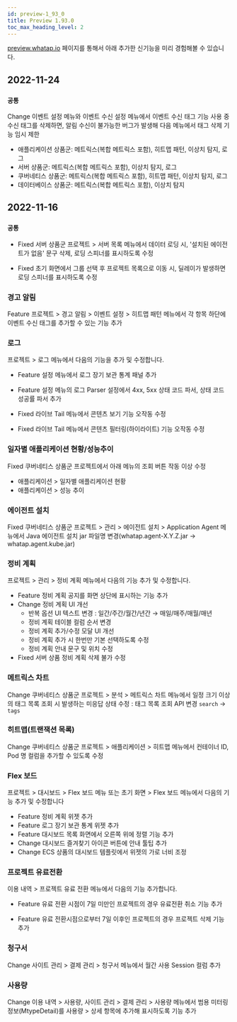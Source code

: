 ```yaml
---
id: preview-1_93_0
title: Preview 1.93.0
toc_max_heading_level: 2
---
```


<head>
<meta name="robots" content="noindex, nofollow"/>
</head>


[preview.whatap.io](https://preview.whatap.io) 페이지를 통해서 아래 추가한 신기능을 미리 경험해볼 수 있습니다. 

## 2022-11-24

### `공통`

<Status>Change</Status> <UI>이벤트 설정</UI> 메뉴와 <UI>이벤트 수신 설정</UI> 메뉴에서 <UI>이벤트 수신 태그</UI> 기능 사용 중 수신 태그를 삭제하면, 알림 수신이 불가능한 버그가 발생해 다음 메뉴에서 태그 삭제 기능 임시 제한

* 애플리케이션 상품군: 메트릭스(복합 메트릭스 포함), 히트맵 패턴, 이상치 탐지, 로그
* 서버 상품군: 메트릭스(복합 메트릭스 포함), 이상치 탐지, 로그
* 쿠버네티스 상품군: 메트릭스(복합 메트릭스 포함), 히트맵 패턴, 이상치 탐지, 로그
* 데이터베이스 상품군: 메트릭스(복합 메트릭스 포함), 이상치 탐지

## 2022-11-16

### `공통`

* <Status>Fixed</Status> 서버 상품군 프로젝트 > <UI>서버 목록</UI> 메뉴에서 데이터 로딩 시, '설치된 에이전트가 없음' 문구 삭제, 로딩 스피너를 표시하도록 수정

* <Status>Fixed</Status> 초기 화면에서 그룹 선택 후 프로젝트 목록으로 이동 시, 딜레이가 발생하면 로딩 스피너를 표시하도록 수정

### 경고 알림

<Status>Feature</Status> 프로젝트 > <UI>경고 알림</UI> > <UI>이벤트 설정</UI> > <UI>히트맵 패턴</UI> 메뉴에서 각 항목 하단에 <UI>이벤트 수신 태그</UI>를 추가할 수 있는 기능 추가    

### 로그

프로젝트 > <UI>로그</UI> 메뉴에서 다음의 기능을 추가 및 수정합니다.

* <Status>Feature</Status> <UI>설정</UI> 메뉴에서 <UI>로그 장기 보관 통계</UI> 패널 추가

* <Status>Feature</Status> <UI>설정</UI> 메뉴의 <UI>로그 Parser 설정</UI>에서 <UI>4xx, 5xx 상태 코드 파서</UI>, <UI>상태 코드 성공률 파서</UI> 추가

* <Status>Fixed</Status> <UI>라이브 Tail</UI> 메뉴에서 콘텐츠 보기 기능 오작동 수정
    
* <Status>Fixed</Status> <UI>라이브 Tail</UI> 메뉴에서 콘텐츠 필터링(하이라이트) 기능 오작동 수정    

### 일자별 애플리케이션 현황/성능추이

<Status>Fixed</Status> 쿠버네티스 상품군 프로젝트에서 아래 메뉴의 조회 버튼 작동 이상 수정

* <UI>애플리케이션</UI> > <UI>일자별 애플리케이션 현황</UI>
* <UI>애플리케이션</UI> > <UI>성능 추이</UI>

### 에이전트 설치

<Status>Fixed</Status> 쿠버네티스 상품군 프로젝트 > <UI>관리</UI> > <UI>에이전트 설치</UI> > <UI>Application Agent</UI> 메뉴에서 Java 에이전트 설치 jar 파일명 변경(whatap.agent-X.Y.Z.jar → whatap.agent.kube.jar)

### 정비 계획

프로젝트 > <UI>관리</UI> > <UI>정비 계획</UI> 메뉴에서 다음의 기능 추가 및 수정합니다.

* <Status>Feature</Status> 정비 계획 공지를 화면 상단에 표시하는 기능 추가    
* <Status>Change</Status> 정비 계획 UI 개선
  * 반복 옵션 UI 텍스트 변경 : <UI>일간</UI>/<UI>주간</UI>/<UI>월간</UI>/<UI>년간</UI> → <UI>매일</UI>/<UI>매주</UI>/<UI>매월</UI>/<UI>매년</UI>
  * 정비 계획 테이블 컬럼 순서 변경
  * 정비 계획 추가/수정 모달 UI 개선
  * 정비 계획 추가 시 <UI>한번만</UI> 기본 선택하도록 수정
  * 정비 계획 안내 문구 및 위치 수정
* <Status>Fixed</Status> 서버 상품 정비 계획 삭제 불가 수정

### 메트릭스 차트

<Status>Change</Status> 쿠버네티스 상품군 프로젝트 > <UI>분석</UI> > <UI>메트릭스 차트</UI> 메뉴에서 일정 크기 이상의 태그 목록 조회 시 발생하는 미응답 상태 수정 : 태그 목록 조회 API 변경 `search` → `tags`

### 히트맵(트랜잭션 목록)

<Status>Change</Status> 쿠버네티스 상품군 프로젝트 > <UI>애플리케이션</UI> > <UI>히트맵</UI> 메뉴에서 <UI>컨테이너 ID</UI>, <UI>Pod 명</UI> 컬럼을 추가할 수 있도록 수정

### Flex 보드

프로젝트 > <UI>대시보드</UI> > <UI>Flex 보드</UI> 메뉴 또는 초기 화면 > <UI>Flex 보드</UI> 메뉴에서 다음의 기능 추가 및 수정합니다

* <Status>Feature</Status> <UI>정비 계획</UI> 위젯 추가
* <Status>Feature</Status> <UI>로그 장기 보관 통계</UI> 위젯 추가
* <Status>Feature</Status> 대시보드 목록 화면에서 오른쪽 위에 <UI>정렬</UI> 기능 추가
* <Status>Change</Status> 대시보드 즐겨찾기 아이콘 버튼에 안내 툴팁 추가
* <Status>Change</Status> ECS 상품의 대시보드 템플릿에서 위젯의 가로 너비 조정

### 프로젝트 유료전환

<UI>이용 내역</UI> > <UI>프로젝트 유료 전환</UI> 메뉴에서 다음의 기능 추가합니다.

* <Status>Feature</Status> 유료 전환 시점이 7일 미만인 프로젝트의 경우 <UI>유료전환 취소</UI> 기능 추가
    
* <Status>Feature</Status> 유료 전환시점으로부터 7일 이후인 프로젝트의 경우 <UI>프로젝트 삭제</UI> 기능 추가

### 청구서

<Status>Change</Status> <UI>사이트 관리</UI> > <UI>결제 관리</UI> > <UI>청구서</UI> 메뉴에서 <UI>월간 사용 Session</UI> 컬럼 추가

### 사용량

<Status>Change</Status> <UI>이용 내역</UI> > 사용량, <UI>사이트 관리</UI> > <UI>결제 관리</UI> > <UI>사용량</UI> 메뉴에서 범용 미터링 정보(MtypeDetail)를 <UI>사용량</UI> > <UI>상세</UI> 항목에 추가해 표시하도록 기능 추가
